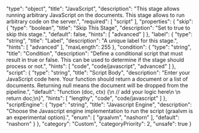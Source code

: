  "type": "object",
  "title": "JavaScript",
  "description": "This stage allows running arbitrary JavaScript on the documents. This stage allows to run arbitrary code on the server.",
  "required": [
    "script"
  ],
  "properties": {
    "skip": {
      "type": "boolean",
      "title": "Skip This Stage",
      "description": "Set to true to skip this stage.",
      "default": false,
      "hints": [
        "advanced"
      ]
    },
    "label": {
      "type": "string",
      "title": "Label",
      "description": "A unique label for this stage.",
      "hints": [
        "advanced"
      ],
      "maxLength": 255
    },
    "condition": {
      "type": "string",
      "title": "Condition",
      "description": "Define a conditional script that must result in true or false. This can be used to determine if the stage should process or not.",
      "hints": [
        "code",
        "code/javascript",
        "advanced"
      ]
    },
    "script": {
      "type": "string",
      "title": "Script Body",
      "description": "Enter your JavaScript code here. Your function should return a document or a list of documents. Returning null means the document will be dropped from the pipeline.",
      "default": "function (doc, ctx) {\n  // add your logic here\n  \n  return doc;\n}",
      "hints": [
        "lengthy",
        "code",
        "code/javascript"
      ]
    },
    "scriptEngine": {
      "type": "string",
      "title": "Javascript Engine",
      "description": "Choose the Javascript engine implementation to run the script (graalvm is an experimental option).",
      "enum": [
        "graalvm",
        "nashorn"
      ],
      "default": "nashorn"
    }
  },
  "category": "Custom",
  "categoryPriority": 2,
  "unsafe": true
}
